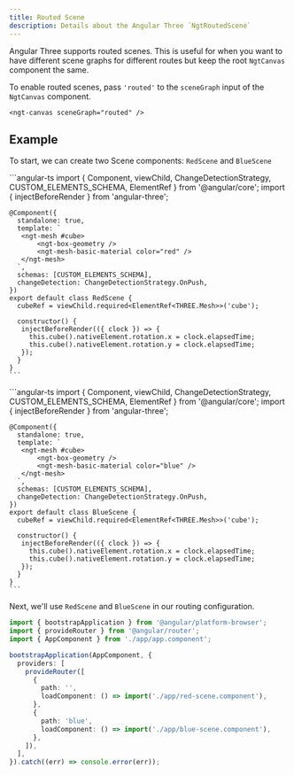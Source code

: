 ```yaml
---
title: Routed Scene
description: Details about the Angular Three `NgtRoutedScene`
---
```



Angular Three supports routed scenes. This is useful for when you want to have different scene graphs for different routes but keep the
root `NgtCanvas` component the same.

To enable routed scenes, pass `'routed'` to the `sceneGraph` input of the `NgtCanvas` component.

```angular-html
<ngt-canvas sceneGraph="routed" />
```

## Example

To start, we can create two Scene components: `RedScene` and `BlueScene`

<Tabs>
  <TabItem label="src/app/red-scene.component.ts">
    ```angular-ts
    import { Component, viewChild, ChangeDetectionStrategy, CUSTOM_ELEMENTS_SCHEMA, ElementRef } from '@angular/core';
    import { injectBeforeRender } from 'angular-three';

    @Component({
      standalone: true,
      template: `
       <ngt-mesh #cube>
           <ngt-box-geometry />
           <ngt-mesh-basic-material color="red" />
       </ngt-mesh>
      `,
      schemas: [CUSTOM_ELEMENTS_SCHEMA],
      changeDetection: ChangeDetectionStrategy.OnPush,
    })
    export default class RedScene {
      cubeRef = viewChild.required<ElementRef<THREE.Mesh>>('cube');

      constructor() {
       injectBeforeRender(({ clock }) => {
         this.cube().nativeElement.rotation.x = clock.elapsedTime;
         this.cube().nativeElement.rotation.y = clock.elapsedTime;
       });
      }
    }
    ```
  </TabItem>

  <TabItem label="src/app/blue-scene.component.ts">
    ```angular-ts
    import { Component, viewChild, ChangeDetectionStrategy, CUSTOM_ELEMENTS_SCHEMA, ElementRef } from '@angular/core';
    import { injectBeforeRender } from 'angular-three';

    @Component({
      standalone: true,
      template: `
       <ngt-mesh #cube>
           <ngt-box-geometry />
           <ngt-mesh-basic-material color="blue" />
       </ngt-mesh>
      `,
      schemas: [CUSTOM_ELEMENTS_SCHEMA],
      changeDetection: ChangeDetectionStrategy.OnPush,
    })
    export default class BlueScene {
      cubeRef = viewChild.required<ElementRef<THREE.Mesh>>('cube');

      constructor() {
       injectBeforeRender(({ clock }) => {
         this.cube().nativeElement.rotation.x = clock.elapsedTime;
         this.cube().nativeElement.rotation.y = clock.elapsedTime;
       });
      }
    }
    ```
  </TabItem>
</Tabs>

Next, we'll use `RedScene` and `BlueScene` in our routing configuration.

```ts
import { bootstrapApplication } from '@angular/platform-browser';
import { provideRouter } from '@angular/router';
import { AppComponent } from './app/app.component';

bootstrapApplication(AppComponent, {
  providers: [
    provideRouter([
      {
        path: '',
        loadComponent: () => import('./app/red-scene.component'),
      },
      {
        path: 'blue',
        loadComponent: () => import('./app/blue-scene.component'),
      },
    ]),
  ],
}).catch((err) => console.error(err));
```
